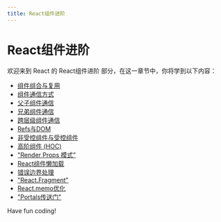 ```yaml
---
title: React组件进阶
---
```


# React组件进阶

欢迎来到 React 的 React组件进阶 部分，在这一章节中，你将学到以下内容：

- [组件组合与复用](./0-component-combination-and-reuse.mdx)
- [组件通信方式](./1-component-communication-method.mdx)
- [父子组件通信](./2-parent-child-component-communication.mdx)
- [兄弟组件通信](./3-brother-component-communication.mdx)
- [跨层级组件通信](./4-cross-level-component-communication.mdx)
- [Refs与DOM](./5-refs-and-dom.mdx)
- [非受控组件与受控组件](./6-uncontrolled-and-controlled-components.mdx)
- [高阶组件 (HOC)](./7-higher-order-component-hoc.mdx)
- ["Render Props 模式"](./8-render-props-pattern.mdx)
- [React组件懒加载](./9-react-component-lazy-loading.mdx)
- [错误边界处理](./10-error-boundary-handling.mdx)
- ["React.Fragment"](./11-reactfragment.mdx)
- [React.memo优化](./12-reactmemo-optimization.mdx)
- ["Portals传送门"](./13-portals.mdx)

Have fun coding!